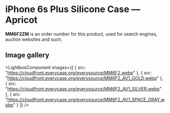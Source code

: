 
# iPhone 6s Plus Silicone Case — Apricot

<Callout type='info' emoji='👉🏻'>**MM6F2ZM** is an order number for this product, used for search engines, auction websites and such.</Callout>

## Image gallery

<LightboxComponent
    images={[
      {
        src: "https://cloudfront.everycase.org/everysource/MM6F2.webp"
      },
      {
        src: "https://cloudfront.everycase.org/everysource/MM6F2_AV1_GOLD.webp"
      },
      {
        src: "https://cloudfront.everycase.org/everysource/MM6F2_AV1_SILVER.webp"
      },
      {
        src: "https://cloudfront.everycase.org/everysource/MM6F2_AV1_SPACE_GRAY.webp"
      }
    ]}
  />
